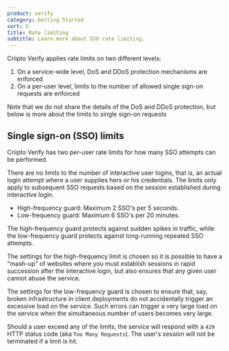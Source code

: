 ```yaml
---
product: verify
category: Getting Started
sort: 5
title: Rate limiting
subtitle: Learn more about SSO rate limiting.
---
```


Criipto Verify applies rate limits on two different levels:

1. On a service-wide level, DoS and DDoS protection mechanisms are enforced
2. On a per-user level, limits to the number of allowed single sign-on requests are enforced

Note that we do not share the details of the DoS and DDoS protection, but below is more about the limits to single sign-on requests

## Single sign-on (SSO) limits

Criipto Verify has two per-user rate limits for how many SSO attempts can be performed.

<Highlight icon="file-lines">

There are no limits to the number of interactive user logins, that is, an actual login attempt where a user supplies hers or his credentials. The limits only apply to subsequent SSO requests based on the session established during interactive login.

</Highlight>

- High-frequency guard: Maximum 2 SSO's per 5 seconds.
- Low-frequency guard: Maximum 6 SSO's per 20 minutes.

The high-frequency guard protects against sudden spikes in traffic, while the low-frequency guard protects against long-running repeated SSO attempts.

The settings for the high-frequency limit is chosen so it is possible to have a "mash-up" of websites where you must establish sessions in rapid succession after the interactive login, but also ensures that any given user cannot abuse the service.

The settings for the low-frequency guard is chosen to ensure that, say, broken infrastructure in client deployments do not accidentally trigger an excessive load on the service. Such errors can trigger a very large load on the service when the simultaneous number of users becomes very large.

Should a user exceed any of the limits, the service will respond with a `429` HTTP status code (aka `Too Many Requests`). The user's session will not be terminated if a limit is hit.
